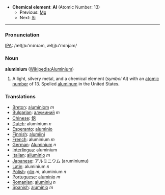 *'''Chemical element''': '''Al''' (Atomic Number: 13)
**Previous: [[Magnesium|Mg]]
**Next: [[Silicon|Si]]
----
=== Pronunciation ===
[[IPA]]: /æl(j)ʊ'mɪnɪəm, æl(j)ʊ'mɪnjəm/

=== Noun ===
'''aluminium''' ([[en:Aluminium|Wikipedia:Aluminium]])

# A light, silvery metal, and a chemical element (''symbol'' Al) with an [[atomic number]] of 13.  Spelled [[aluminum]] in the United States.

===Translations===
*[[Breton]]: [[aluminiom]] ''m''
*[[Bulgarian]]: [[алуминий]] ''m''
*[[Chinese]]: [[鋁]]
*[[Dutch]]: aluminium ''n''
*[[Esperanto]]: [[aluminio]]
*[[Finnish]]: [[alumiini]]
*[[French]]: aluminium ''m''
*[[German]]: [[Aluminium]] ''n''
*[[Interlingua]]: aluminium
*[[Italian]]: [[alluminio]] ''m''
*[[Japanese]]: アルミニウム (aruminiumu)
*[[Latin]]: aluminium ''n''
*[[Polish]]: [[glin]] ''m'', aluminium ''n''
*[[Portuguese]]: [[alumínio]] ''m''
*[[Romanian]]: [[aluminiu]] ''n''
*[[Spanish]]: [[alumínio]] ''m''